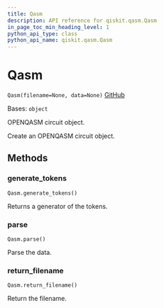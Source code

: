 ```yaml
---
title: Qasm
description: API reference for qiskit.qasm.Qasm
in_page_toc_min_heading_level: 1
python_api_type: class
python_api_name: qiskit.qasm.Qasm
---
```


# Qasm

<span id="qiskit.qasm.Qasm" />

`Qasm(filename=None, data=None)` [GitHub](https://github.com/qiskit/qiskit/tree/stable/0.19/qiskit/qasm/qasm.py "view source code")

Bases: `object`

OPENQASM circuit object.

Create an OPENQASM circuit object.

## Methods

### generate\_tokens

<span id="qiskit.qasm.Qasm.generate_tokens" />

`Qasm.generate_tokens()`

Returns a generator of the tokens.

### parse

<span id="qiskit.qasm.Qasm.parse" />

`Qasm.parse()`

Parse the data.

### return\_filename

<span id="qiskit.qasm.Qasm.return_filename" />

`Qasm.return_filename()`

Return the filename.

